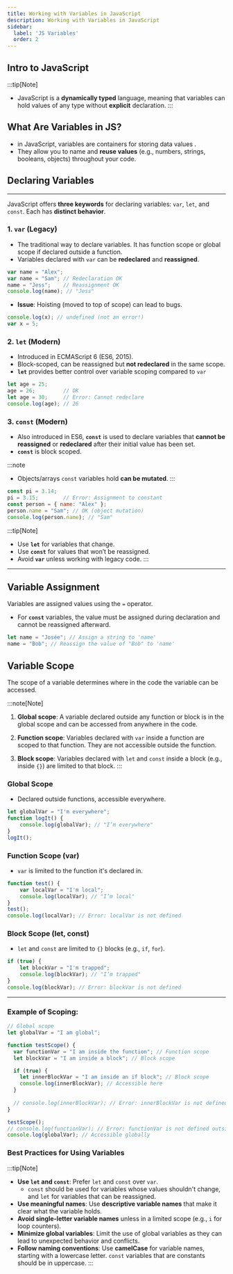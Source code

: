 ```yaml
---
title: Working with Variables in JavaScript
description: Working with Variables in JavaScript
sidebar:
  label: 'JS Variables'
  order: 2
---
```


## Intro to JavaScript
:::tip[Note]
- JavaScript is a **dynamically typed** language, meaning that variables can hold values of any type without **explicit** declaration.
:::

## What Are Variables in JS? 
- in JavaScript, variables are containers for storing data values .
- They allow you to name and **reuse values** (e.g., numbers, strings, booleans, objects) throughout your code.

## Declaring Variables
---
JavaScript offers **three keywords** for declaring variables: `var`, `let`, and `const`. Each has **distinct behavior**.

### 1. `var` (Legacy)
- The traditional way to declare variables. It has function scope or global scope if declared outside a function.
- Variables declared with `var` can be **redeclared** and **reassigned**.  

```javascript title="Example: Declaring variables with var" 
var name = "Alex";
var name = "Sam"; // Redeclaration OK
name = "Jess";    // Reassignment OK
console.log(name); // "Jess"
```
- **Issue**: Hoisting (moved to top of scope) can lead to bugs.
```javascript
console.log(x); // undefined (not an error!)
var x = 5;
```

### 2. `let` (Modern)
- Introduced in ECMAScript 6 (ES6, 2015).
- Block-scoped, can be reassigned but **not redeclared** in the same scope.
- **`let`** provides better control over variable scoping compared to `var`

```javascript title="Example: Declaring variables with let"
let age = 25;
age = 26;         // OK
let age = 30;     // Error: Cannot redeclare
console.log(age); // 26
```

### 3. `const` (Modern)
- Also introduced in ES6, **`const`** is used to declare variables that **cannot be reassigned** or **redeclared** after their initial value has been set.  
- **`const`** is block scoped.

:::note
- Objects/arrays `const` variables hold **can be mutated**.
:::

```javascript title="Example: Declaring variables with const" 
const pi = 3.14;
pi = 3.15;        // Error: Assignment to constant
const person = { name: "Alex" };
person.name = "Sam"; // OK (object mutation)
console.log(person.name); // "Sam"
```
:::tip[Note]
- Use **`let`** for variables that change.
- Use **`const`** for values that won’t be reassigned.
- Avoid **`var`** unless working with legacy code.
:::
---

## Variable Assignment

Variables are assigned values using the `=` operator.
- For **`const`** variables, the value must be assigned during declaration and cannot be reassigned afterward.

```javascript title="Example: Assigning value to a JS variable"
let name = "Josée"; // Assign a string to 'name'
name = "Bob"; // Reassign the value of "Bob" to 'name'
```

## Variable Scope

The scope of a variable determines where in the code the variable can be accessed.

:::note[Note]
1. **Global scope**: A variable declared outside any function or block is in the global scope and can be accessed from anywhere in the code.
   
2. **Function scope**: Variables declared with `var` inside a function are scoped to that function. They are not accessible outside the function.

3. **Block scope**: Variables declared with `let` and `const` inside a block (e.g., inside `{}`) are limited to that block.
:::

### **Global Scope**
- Declared outside functions, accessible everywhere.
```javascript
let globalVar = "I'm everywhere";
function logIt() {
    console.log(globalVar); // "I’m everywhere"
}
logIt();
```

### **Function Scope (var)**
- `var` is limited to the function it's declared in.
```javascript
function test() {
    var localVar = "I'm local";
    console.log(localVar); // "I’m local"
}
test();
console.log(localVar); // Error: localVar is not defined
```

### **Block Scope (let, const)**
- `let` and `const` are limited to `{}` blocks (e.g., `if`, `for`).
```javascript
if (true) {
    let blockVar = "I'm trapped";
    console.log(blockVar); // "I’m trapped"
}
console.log(blockVar); // Error: blockVar is not defined
```

---

### **Example of Scoping:**

```javascript
// Global scope
let globalVar = "I am global";

function testScope() {
  var functionVar = "I am inside the function"; // Function scope
  let blockVar = "I am inside a block"; // Block scope

  if (true) {
    let innerBlockVar = "I am inside an if block"; // Block scope
    console.log(innerBlockVar); // Accessible here
  }
  
  // console.log(innerBlockVar); // Error: innerBlockVar is not defined outside the if block
}

testScope();
// console.log(functionVar); // Error: functionVar is not defined outside the function
console.log(globalVar); // Accessible globally
```
###  Best Practices for Using Variables

:::tip[Note]
- **Use `let` and `const`**: Prefer `let` and `const` over `var`. 
  - `const` should be used for variables whose values shouldn't change, and `let` for variables that can be reassigned.
- **Use meaningful names**: Use **descriptive variable names** that make it clear what the variable holds. 
- **Avoid single-letter variable names** unless in a limited scope (e.g., `i` for loop counters).
- **Minimize global variables**: Limit the use of global variables as they can lead to unexpected behavior and conflicts.
- **Follow naming conventions**: Use **camelCase** for variable names, starting with a lowercase letter. `const` variables that are constants should be in uppercase.
:::
